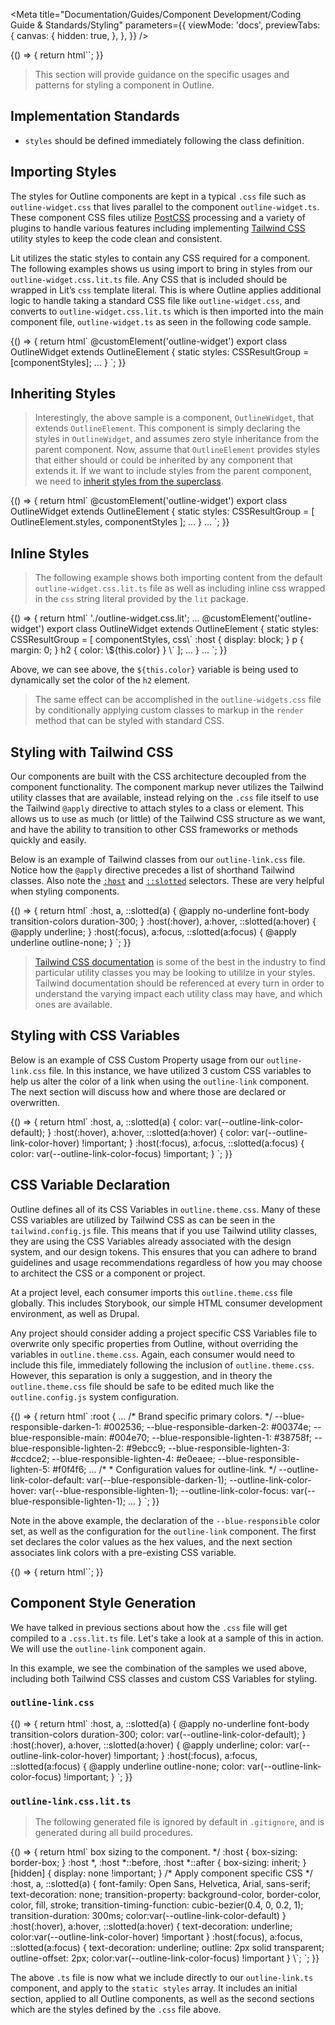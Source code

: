 
<Meta
  title="Documentation/Guides/Component Development/Coding Guide & Standards/Styling"
  parameters={{
    viewMode: 'docs',
    previewTabs: {
      canvas: {
        hidden: true,
      },
    },
  }}
/>

<Story name="Introduction">
  {() => {
    return html``;
  }}
</Story>

> This section will provide guidance on the specific usages and patterns for styling a component in Outline.

## Implementation Standards

- `styles` should be defined immediately following the class definition.

## Importing Styles

The styles for Outline components are kept in a typical `.css` file such as `outline-widget.css` that lives parallel to the
component `outline-widget.ts`. These component CSS files utilize [PostCSS](https://postcss.org/) processing and a variety of plugins to handle various
features including implementing [Tailwind CSS](https://tailwindcss.com/) utility styles to keep the code clean and consistent.

Lit utilizes the static styles to contain any CSS required for a component. The following examples shows us using import to bring in
styles from our `outline-widget.css.lit.ts` file. Any CSS that is included should be wrapped in Lit’s `css` template literal.
This is where Outline applies additional logic to handle taking a standard CSS file like `outline-widget.css`,
and converts to `outline-widget.css.lit.ts` which is then imported into the main component file, `outline-widget.ts` as seen in the following code sample.

<Story name="Importing Styles">
  {() => {
    return html`
      <outline-code-block language="typescript" class="mb-6">
        @customElement('outline-widget') export class OutlineWidget extends
        OutlineElement { static styles: CSSResultGroup = [componentStyles]; ...
        }
      </outline-code-block>
    `;
  }}
</Story>

## Inheriting Styles

> Interestingly, the above sample is a component, `OutlineWidget`, that extends `OutlineElement`.
> This component is simply declaring the styles in `OutlineWidget`, and assumes zero style inheritance from the parent component.
> Now, assume that `OutlineElement` provides styles that either should or could be inherited by any component
> that extends it. If we want to include styles from the parent component, we
> need to [inherit styles from the superclass](https://lit.dev/docs/components/styles/#inheriting-styles-from-a-superclass).

<Story name="Inheriting Styles">
  {() => {
    return html`
      <outline-code-block language="typescript" class="mb-6">
        @customElement('outline-widget') export class OutlineWidget extends
        OutlineElement { static styles: CSSResultGroup = [
        OutlineElement.styles, componentStyles ]; ... } ...
      </outline-code-block>
    `;
  }}
</Story>

## Inline Styles

> The following example shows both importing content from the default `outline-widget.css.lit.ts`
> file as well as including inline css wrapped in the `css` string literal provided by the `lit` package.

<Story name="Inline Styles">
  {() => {
    return html`
      <outline-code-block language="typescript" class="mb-6">
        './outline-widget.css.lit'; ... @customElement('outline-widget') export
        class OutlineWidget extends OutlineElement { static styles:
        CSSResultGroup = [ componentStyles, css\` :host { display: block; } p {
        margin: 0; } h2 { color: \${this.color} } \` ]; ... } ...
      </outline-code-block>
    `;
  }}
</Story>

Above, we can see above, the `${this.color}` variable is being used to dynamically
set the color of the `h2` element.

> The same effect can be accomplished in the `outline-widgets.css` file by conditionally
> applying custom classes to markup in the `render` method that can be styled with standard CSS.

## Styling with Tailwind CSS

Our components are built with the CSS architecture decoupled from the component functionality.
The component markup never utilizes the Tailwind utility classes that are available,
instead relying on the `.css` file itself to use the Tailwind `@apply` directive to attach
styles to a class or element.
This allows us to use as much (or little) of the Tailwind CSS structure as we want,
and have the ability to transition to other CSS frameworks or methods quickly and easily.

Below is an example of Tailwind classes from our `outline-link.css` file.
Notice how the `@apply` directive precedes a list of shorthand Tailwind classes.
Also note the [`:host`](https://developer.mozilla.org/en-US/docs/Web/CSS/:host) and [`::slotted`](https://developer.mozilla.org/en-US/docs/Web/CSS/::slotted) selectors. These are very helpful when styling components.

<Story name="Using Tailwind CSS">
  {() => {
    return html`
      <outline-code-block language="css" class="mb-6">
        :host, a, ::slotted(a) { @apply no-underline font-body transition-colors
        duration-300; } :host(:hover), a:hover, ::slotted(a:hover) { @apply
        underline; } :host(:focus), a:focus, ::slotted(a:focus) { @apply
        underline outline-none; }
      </outline-code-block>
    `;
  }}
</Story>

> [Tailwind CSS documentation](https://tailwindcss.com/docs) is some of the best in the industry to find
> particular utility classes you may be looking to utililze in your styles.
> Tailwind documentation should be referenced at every turn in order to understand
> the varying impact each utility class may have, and which ones are available.

## Styling with CSS Variables

Below is an example of CSS Custom Property usage from our `outline-link.css` file.
In this instance, we have utilized 3 custom CSS variables to help us alter the color of a link when using the `outline-link` component.
The next section will discuss how and where those are declared or overwritten.

<Story name="Using CSS Variables">
  {() => {
    return html`
      <outline-code-block language="css" class="mb-6">
        :host, a, ::slotted(a) { color: var(--outline-link-color-default); }
        :host(:hover), a:hover, ::slotted(a:hover) { color:
        var(--outline-link-color-hover) !important; } :host(:focus), a:focus,
        ::slotted(a:focus) { color: var(--outline-link-color-focus) !important;
        }
      </outline-code-block>
    `;
  }}
</Story>

## CSS Variable Declaration

Outline defines all of its CSS Variables in `outline.theme.css`. Many of these CSS variables are utilized by Tailwind CSS as can be seen in the `tailwind.config.js` file.
This means that if you use Tailwind utility classes, they are using the CSS Variables already associated with the design system, and our design tokens.
This ensures that you can adhere to brand guidelines and usage recommendations regardless of how you may choose to architect the CSS or a component or project.

At a project level, each consumer imports this `outline.theme.css` file globally.
This includes Storybook, our simple HTML consumer development environment, as well as Drupal.

Any project should consider adding a project specific CSS Variables file to overwrite only specific properties from Outline, without overriding the variables in `outline.theme.css`.
Again, each consumer would need to include this file, immediately following the inclusion of `outline.theme.css`.
However, this separation is only a suggestion, and in theory the `outline.theme.css` file should be safe to be edited much like the `outline.config.js` system configuration.

<Story name="Defining CSS Variables">
  {() => {
    return html`
      <outline-code-block language="css" class="mb-6">
        :root { ... /* Brand specific primary colors. */
        --blue-responsible-darken-1: #002536; --blue-responsible-darken-2:
        #00374e; --blue-responsible-main: #004e70; --blue-responsible-lighten-1:
        #38758f; --blue-responsible-lighten-2: #9ebcc9;
        --blue-responsible-lighten-3: #ccdce2; --blue-responsible-lighten-4:
        #e0eaee; --blue-responsible-lighten-5: #f0f4f6; ... /* * Configuration
        values for outline-link. */ --outline-link-color-default:
        var(--blue-responsible-darken-1); --outline-link-color-hover:
        var(--blue-responsible-lighten-1); --outline-link-color-focus:
        var(--blue-responsible-lighten-1); ... }
      </outline-code-block>
    `;
  }}
</Story>

Note in the above example, the declaration of the `--blue-responsible` color set,
as well as the configuration for the `outline-link` component.
The first set declares the color values as the hex values,
and the next section associates link colors with a pre-existing CSS variable.

<Story name="Component Style Generation">
  {() => {
    return html``;
  }}
</Story>

## Component Style Generation

We have talked in previous sections about how the `.css` file will get compiled to a `.css.lit.ts` file.
Let's take a look at a sample of this in action. We will use the `outline-link` component again.

In this example, we see the combination of the samples we used above, including both Tailwind CSS classes and custom CSS Variables for styling.

### `outline-link.css`

<Story name="-- outline-link.css">
  {() => {
    return html`
      <outline-code-block language="css" class="mb-6">
        :host, a, ::slotted(a) { @apply no-underline font-body transition-colors
        duration-300; color: var(--outline-link-color-default); } :host(:hover),
        a:hover, ::slotted(a:hover) { @apply underline; color:
        var(--outline-link-color-hover) !important; } :host(:focus), a:focus,
        ::slotted(a:focus) { @apply underline outline-none; color:
        var(--outline-link-color-focus) !important; }
      </outline-code-block>
    `;
  }}
</Story>

### `outline-link.css.lit.ts`

> The following generated file is ignored by default in `.gitignore`, and is generated during all build procedures.

<Story name="-- outline-link.css.lit.ts">
  {() => {
    return html`
      <outline-code-block language="jsx" class="mb-6">
        box sizing to the component. */ :host { box-sizing: border-box; } :host
        *, :host *::before, :host *::after { box-sizing: inherit; } [hidden] {
        display: none !important; } /* Apply component specific CSS */ :host, a,
        ::slotted(a) { font-family: Open Sans, Helvetica, Arial, sans-serif;
        text-decoration: none; transition-property: background-color,
        border-color, color, fill, stroke; transition-timing-function:
        cubic-bezier(0.4, 0, 0.2, 1); transition-duration: 300ms;
        color:var(--outline-link-color-default) } :host(:hover), a:hover,
        ::slotted(a:hover) { text-decoration: underline;
        color:var(--outline-link-color-hover) !important } :host(:focus),
        a:focus, ::slotted(a:focus) { text-decoration: underline; outline: 2px
        solid transparent; outline-offset: 2px;
        color:var(--outline-link-color-focus) !important } \`;
      </outline-code-block>
    `;
  }}
</Story>

The above `.ts` file is now what we include directly to our `outline-link.ts` component,
and apply to the `static styles` array. It includes an initial section, applied to all Outline components,
as well as the second sections which are the styles defined by the `.css` file above.
